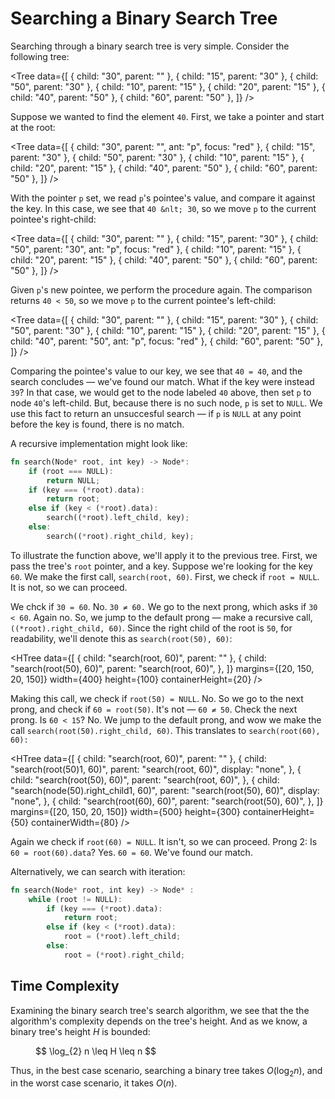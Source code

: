 # Searching a Binary Search Tree

Searching through a binary search tree is very simple. Consider the
following tree:

<Tree
	data={[
		{ child: "30", parent: "" },
		{ child: "15", parent: "30" },
		{ child: "50", parent: "30" },
		{ child: "10", parent: "15" },
		{ child: "20", parent: "15" },
		{ child: "40", parent: "50" },
		{ child: "60", parent: "50" },
	]}
/>

Suppose we wanted to find the element `40`. First, we take a pointer and
start at the root:

<Tree
	data={[
		{ child: "30", parent: "", ant: "p", focus: "red" },
		{ child: "15", parent: "30" },
		{ child: "50", parent: "30" },
		{ child: "10", parent: "15" },
		{ child: "20", parent: "15" },
		{ child: "40", parent: "50" },
		{ child: "60", parent: "50" },
	]}
/>

With the pointer `p` set, we read `p`'s pointee's value, and compare it
against the key. In this case, we see that `40 &nlt; 30`, so we move `p` to
the current pointee's right-child:

<Tree
	data={[
		{ child: "30", parent: "" },
		{ child: "15", parent: "30" },
		{ child: "50", parent: "30", ant: "p", focus: "red" },
		{ child: "10", parent: "15" },
		{ child: "20", parent: "15" },
		{ child: "40", parent: "50" },
		{ child: "60", parent: "50" },
	]}
/>

Given `p`'s new pointee, we perform the procedure again. The comparison
returns `40 < 50`, so we move `p` to the current pointee's left-child:

<Tree
	data={[
		{ child: "30", parent: "" },
		{ child: "15", parent: "30" },
		{ child: "50", parent: "30" },
		{ child: "10", parent: "15" },
		{ child: "20", parent: "15" },
		{ child: "40", parent: "50", ant: "p", focus: "red" },
		{ child: "60", parent: "50" },
	]}
/>

Comparing the pointee's value to our key, we see that `40 = 40`, and the
search concludes &mdash; we've found our match. What if the key were
instead `39`? In that case, we would get to the node labeled `40` above,
then set `p` to node `40`'s left-child. But, because there is no such node,
`p` is set to `NULL`. We use this fact to return an unsuccesful search
&mdash; if `p` is `NULL` at any point before the key is found, there is no
match.

A recursive implementation might look like:

```rust
fn search(Node* root, int key) -> Node*:
	if (root === NULL):
		return NULL;
	if (key === (*root).data):
		return root;
	else if (key < (*root).data):
		search((*root).left_child, key);
	else:
		search((*root).right_child, key);
```

To illustrate the function above, we'll apply it to the previous tree.
First, we pass the tree's `root` pointer, and a key. Suppose we're looking
for the key `60`. We make the first call, `search(root, 60)`. First, we
check if `root = NULL`. It is not, so we can proceed.

We chck if `30 = 60`. No. `30 ≠ 60.` We go to the next prong, which asks if
`30 < 60`. Again no. So, we jump to the default prong &mdash; make a
recursive call, `((*root).right_child, 60)`. Since the right child of the
root is `50`, for readability, we'll denote this as `search(root(50), 60)`:

<HTree
	data={[
		{ child: "search(root, 60)", parent: "" },
		{
			child: "search(root(50), 60)",
			parent: "search(root, 60)",
		},
	]}
	margins={[20, 150, 20, 150]}
	width={400}
	height={100}
	containerHeight={20}
/>

Making this call, we check if `root(50) = NULL`. No. So we go to the next
prong, and check if `60 = root(50)`. It's not &mdash; `60 ≠ 50`. Check the
next prong. Is `60 < 15`? No. We jump to the default prong, and wow we make
the call `search(root(50).right_child, 60)`. This translates to
`search(root(60), 60):`

<HTree
	data={[
		{ child: "search(root, 60)", parent: "" },
		{
			child: "search(root(50)1, 60)",
			parent: "search(root, 60)",
			display: "none",
		},
		{
			child: "search(root(50), 60)",
			parent: "search(root, 60)",
		},
		{
			child: "search(node(50).right_child1, 60)",
			parent: "search(root(50), 60)",
			display: "none",
		},
		{
			child: "search(root(60), 60)",
			parent: "search(root(50), 60)",
		},
	]}
	margins={[20, 150, 20, 150]}
	width={500}
	height={300}
	containerHeight={50}
	containerWidth={80}
/>

Again we check if `root(60) = NULL`. It isn't, so we can proceed. Prong 2:
Is `60 = root(60).data`? Yes. `60 = 60`. We've found our match.

Alternatively, we can search with iteration:

```rust
fn search(Node* root, int key) -> Node* :
	while (root != NULL):
		if (key === (*root).data):
			return root;
		else if (key < (*root).data):
			root = (*root).left_child;
		else:
			root = (*root).right_child;
```

## Time Complexity

Examining the binary search tree's search algorithm, we see that the the
algorithm's complexity depends on the tree's height. And as we know, a
binary tree's height ${H}$ is bounded:

<figure>$$ \log_{2} n \leq H \leq n $$</figure>

Thus, in the best case scenario, searching a binary tree takes
${O(\log_{2} n),}$ and in the worst case scenario, it takes ${O(n).}$
